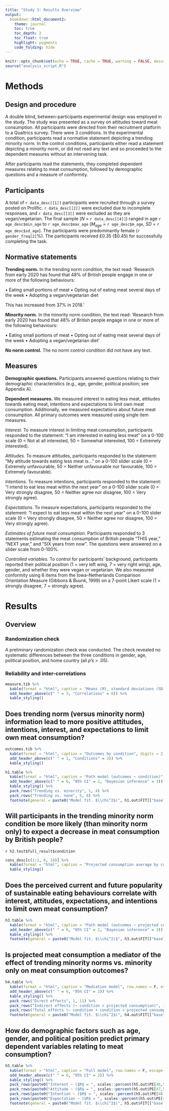 ```yaml
---
title: "Study 3: Results Overview"
output: 
  bookdown::html_document2:
    theme: journal
    toc: true
    toc_depth: 2
    toc_float: true
    highlight: pygments
    code_folding: hide
---
```


```r
knitr::opts_chunk$set(echo = TRUE, cache = TRUE, warning = FALSE, message = FALSE)
source("analysis_script.R")
```

# Methods  {.tabset .tabset-pills}

## Design and procedure

A double blind, between-participants experimental design was employed in the study. The study was presented as a survey on attitudes toward meat consumption. All participants were directed from their recruitment platform to a Qualtrics survey. There were 3 conditions. In the experimental condition, participants read a normative statement depicting a trending minority norm. In the control conditions, participants either read a statement depicting a minority norm, or did not read any text and so proceeded to the dependent measures without an intervening task. 

After participants read the statements, they completed dependent measures relating to meat consumption, followed by demographic questions and a measure of conformity.

## Participants

A total of `r data_desc[[1]]` participants were recruited through a survey posted on Prolific. `r data_desc[[2]]` were excluded due to incomplete responses, and `r data_desc[[3]]` were excluded as they are vegan/vegetarian. The final sample (*N* = `r data_desc[[4]]`) ranged in age `r age_desc$min_age` to `r age_desc$max_age` (*M~age~* = `r age_desc$m_age`, *SD* = `r age_desc$sd_age`). The participants were predominantly female (`r gender_freq[2]`%). The participants received £0.35 ($0.45) for successfully completing the task.

## Normative statements

**Trending norm.** In the trending norm condition, the text read: 
‘Research from early 2020 has found that 48% of British people engage in one or more of the following behaviours: 

•	Eating small portions of meat
•	Opting out of eating meat several days of the week
•	Adopting a vegan/vegetarian diet

This has increased from 37% in 2018.’

**Minority norm.** In the minority norm condition, the text read: 
‘Research from early 2020 has found that 48% of British people engage in one or more of the following behaviours:

•	Eating small portions of meat
•	Opting out of eating meat several days of the week
•	Adopting a vegan/vegetarian diet’

**No norm control.** The no norm control condition did not have any text.

## Measures

**Demographic questions.** Participants answered questions relating to their demographic characteristics (e.g., age, gender, political position; see Appendix A).

**Dependent measures.** We measured interest in eating less meat, attitudes towards eating meat, intentions and expectations to limit own meat consumption. Additionally, we measured expectations about future meat consumption. All primary outcomes were measured using single item measures.

_Interest._ To measure interest in limiting meat consumption, participants responded to the statement: “I am interested in eating less meat” on a 0-100 scale (0 = Not at all interested, 50 = Somewhat interested, 100 = Extremely interested).

_Attitudes._ To measure attitudes, participants responded to the statement: “My attitude towards eating less meat is…” on a 0-100 slider scale (0 = Extremely unfavourable, 50 = Neither unfavourable nor favourable, 100 = Extremely favourable).

_Intentions._ To measure intentions, participants responded to the statement: “I intend to eat less meat within the next year” on a 0-100 slider scale (0 = Very strongly disagree, 50 = Neither agree nor disagree, 100 = Very strongly agree). 

_Expectations_. To measure expectations, participants responded to the statement: “I expect to eat less meat within the next year” on a 0-100 slider scale (0 = Very strongly disagree, 50 = Neither agree nor disagree, 100 = Very strongly agree).

_Estimates of future meat consumption._ Participants responded to 3 statements estimating the meat consumption of British people “THIS year,” “NEXT year,” and “SIX years from now”. The questions were answered on a slider scale from 0-100%.

_Controlled variables._ To control for participants’ background, participants reported their political position (1 = very left wing, 7 = very right wing), age, gender, and whether they were vegan or vegetarian. We also measured conformity using 6 items from the Iowa-Netherlands Comparison Orientation Measure (Gibbons & Buunk, 1999) on a 7-point Likert scale (1 = strongly disagree, 7 = strongly agree). 

# Results

## Overview {.tabset .tabset-pills}

### Randomization check

A preliminary randomization check was conducted. The check revealed no systematic differences between the three conditions in gender, age, political position, and home country (all *p*’s > .05).

### Reliability and inter-correlations
```r
measure.tib %>%
  kable(format = "html", caption = "Means (M), standard deviations (SD), and inter-correlations among study measures.", col.names = c("Measure", "$M$", "$SD$", 1:6), digits = 2, escape = F) %>% 
  add_header_above(c(" " = 3, "Correlations" = 6)) %>%
  kable_styling()
```

## Does trending norm (versus minority norm) information lead to more positive attitudes, intentions, interest, and expectations to limit own meat consumption?

```r
outcomes.tib %>%
  kable(format = "html", caption = "Outcomes by condition", digits = 2, escape = F) %>% 
  add_header_above(c(" " = 1, "Conditions" = 3)) %>%
  kable_styling()
```

```r
h1.table %>% 
  kable(format = "html", caption = "Path model (outcomes ~ condition)", row.names = F, escape = F, col.names = c("Model path", "$\\beta$", "$B$", "$SE$", "$z$", "$p$", "Lower", "Upper", "$B_{{H}(0, 5)}$", "RR", "Conclusion"), digits = 2) %>%
  add_header_above(c(" " = 6, "95% CI" = 2, "Bayesian inference" = 3)) %>%
  kable_styling() %>%
  pack_rows("Trending vs. minority", 1, 4) %>%
  pack_rows("Trending vs. none", 5, 8) %>%
  footnote(general = paste0("Model fit. $\\chi^2$(", h1.out$FIT[["baseline.df"]], ", N = ", h1.out$FIT[["ntotal"]], ") = ", round(h1.out$FIT[["baseline.chisq"]],2), ", $p$ ", printp(h1.out$FIT[["baseline.pvalue"]]), "; CFI = ", printnum(h1.out$FIT[["cfi"]]), "; RMSEA = ", printnum(h1.out$FIT[["rmsea"]])))
```

## Will participants in the trending minority norm condition be more likely (than minority norm only) to expect a decrease in meat consumption by British people? 

`r h2.test$full_result$condition`

```r
cons_desc[c(1:2, 6, 10)] %>%
  kable(format = "html", caption = "Projected consumption average by condition", col.names = c("Condition", "n",  "$M$", "$SD$"), escape = F, digits = 2) %>% 
  kable_styling()
```

## Does the perceived current and future popularity of sustainable eating behaviours correlate with interest, attitudes, expectations, and intentions to limit own meat consumption? 

```r
h3.table %>% 
  kable(format = "html", caption = "Path model (outcomes ~ projected consumption)", row.names = F, escape = F, col.names = c("Model path", "$\\beta$", "$B$", "$SE$", "$z$", "$p$", "Lower", "Upper", "$B_{{H}(0, 5)}$", "RR", "Conclusion"), digits = 2) %>%
  add_header_above(c(" " = 6, "95% CI" = 2, "Bayesian inference" = 3)) %>%
  kable_styling() %>%
  footnote(general = paste0("Model fit. $\\chi^2($", h3.out$FIT[["baseline.df"]], ", N = ", h3.out$FIT[["ntotal"]], ") = ", round(h3.out$FIT[["baseline.chisq"]],2), ", $p$ ", printp(h3.out$FIT[["baseline.pvalue"]]), "; CFI = ", printnum(h3.out$FIT[["cfi"]]), "; RMSEA = ", printnum(h3.out$FIT[["rmsea"]])))
```



## Is projected meat consumption a mediator of the effect of trending minority norms vs. minority only on meat consumption outcomes?

```r
h4.table %>% 
  kable(format = "html", caption = "Mediation model", row.names = F, escape = F, col.names = c("Model path", "$\\beta$", "$B$", "$SE$", "$z$", "$p$", "Lower", "Upper"), digits = 2) %>%
  add_header_above(c(" " = 6, "95% CI" = 2)) %>%
  kable_styling() %>%
  pack_rows("Direct effects", 1, 11) %>%
  pack_rows("Indirect effects (~ condition > projected consumption)", 12, 15) %>%
  pack_rows("Total effects (~ condition + condition > projected consumption)", 16, 19) %>%
  footnote(general = paste0("Model fit. $\\chi^2$(", h4.out$FIT[["baseline.df"]], ", N = ", h4.out$FIT[["ntotal"]], ") = ", round(h4.out$FIT[["baseline.chisq"]],2), ", $p$ ", printp(h4.out$FIT[["baseline.pvalue"]]), "; CFI = ", printnum(h4.out$FIT[["cfi"]]), "; RMSEA = ", printnum(h4.out$FIT[["rmsea"]])))
```

## How do demographic factors such as age, gender, and political position predict primary dependent variables relating to meat consumption?
```r
h5.table %>% 
  kable(format = "html", caption = "Full model", row.names = F, escape = F, col.names = c("Model path", "$\\beta$", "$B$", "$SE$", "$z$", "$p$", "Lower", "Upper"), digits = 2) %>%
  add_header_above(c(" " = 6, "95% CI" = 2)) %>%
  kable_styling() %>%
  pack_rows(paste0("Interest ~ ($R$ = ", scales::percent(h5.out$PE[46,5]), ")"), 1, 5) %>%
  pack_rows(paste0("Attitude ~ ($R$ = ", scales::percent(h5.out$PE[47,5]), ")"), 6, 10) %>%
  pack_rows(paste0("Intention ~ ($R$ = ", scales::percent(h5.out$PE[48,5]), ")"), 11, 15) %>%
  pack_rows(paste0("Expectation ~ ($R$ = ", scales::percent(h5.out$PE[49,5]), ")"), 16, 20) %>%
  footnote(general = paste0("Model fit. $\\chi^2$(", h5.out$FIT[["baseline.df"]], ", N = ", h5.out$FIT[["ntotal"]], ") = ", round(h5.out$FIT[["baseline.chisq"]],2), ", $p$ ", printp(h5.out$FIT[["baseline.pvalue"]]), "; CFI = ", printnum(h5.out$FIT[["cfi"]]), "; RMSEA = ", printnum(h5.out$FIT[["rmsea"]])))
```